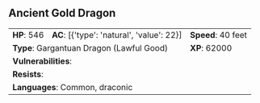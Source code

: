 ## Ancient Gold Dragon {#monster-ancient-gold-dragon}

```{=html}
<table class="table table-striped">
    <tbody>
        <tr>                    
            <td><b>HP</b>: 546</td>
            <td><b>AC</b>: [{'type': 'natural', 'value': 22}]</td>
            <td><b>Speed</b>: 40 feet</td>
        </tr>
        <tr>
            <td colspan="2"><b>Type</b>: Gargantuan Dragon (Lawful Good)</td>
            <td><b>XP</b>: 62000</td>
        </tr>
        <tr>
            <td colspan="3"><b>Vulnerabilities</b>: </td>
        </tr>
        <tr>
            <td colspan="3"><b>Resists</b>: </td>
        </tr>
        <tr>
            <td colspan="3"><b>Languages</b>: Common, draconic</td>
        </tr>
    </tbody>
</table>
```